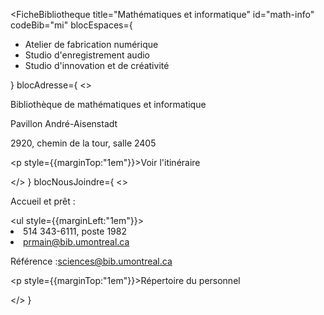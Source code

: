 
<FicheBibliotheque
  title="Mathématiques et informatique"
  id="math-info"
  codeBib="mi"
  blocEspaces={
    <ul>
      <li><Link to="https://studio.bib.umontreal.ca/espaces/ateliers">Atelier de fabrication numérique</Link></li>
      <li><Link to="https://studio.bib.umontreal.ca/espaces/studioaudio">Studio d'enregistrement audio</Link></li>
      <li>Studio d'innovation et de créativité</li>
    </ul>
  }
  blocAdresse={
    <>
      <p>Bibliothèque de mathématiques et informatique</p>
      <p>Pavillon André-Aisenstadt</p>
      <p>2920, chemin de la tour, salle 2405</p>
      <p style={{marginTop:"1em"}}><Link to="https://www.google.com/maps/place/UdeM+%E2%80%93+Andr%C3%A9-Aisenstadt+Pavillon/@45.501009,-73.615778,15z/data=!4m6!3m5!1s0x4cc919f308df50f9:0x1c5cdca60001c62e!8m2!3d45.5010087!4d-73.6157778!16s%2Fg%2F11b6v92qlg?hl=en&entry=ttu&g_ep=EgoyMDI1MDQxNC4xIKXMDSoASAFQAw%3D%3D" Icon={ArrowSquareOutIcon}>Voir l'itinéraire</Link></p>
    </>
  }
  blocNousJoindre={
    <>
      <p>Accueil et prêt&nbsp;:</p>
      <ul style={{marginLeft:"1em"}}><li>514 343-6111, poste 1982</li>
      <li><Link to="mailto:prmain@bib.umontreal.ca">prmain@bib.umontreal.ca</Link></li></ul>
      <p>Référence&nbsp;:sciences@bib.umontreal.ca</p>
      <p style={{marginTop:"1em"}}><Link to="../nous-joindre/notre-equipe" Icon>Répertoire du personnel</Link></p>
    </>
  }
>

</FicheBibliotheque>